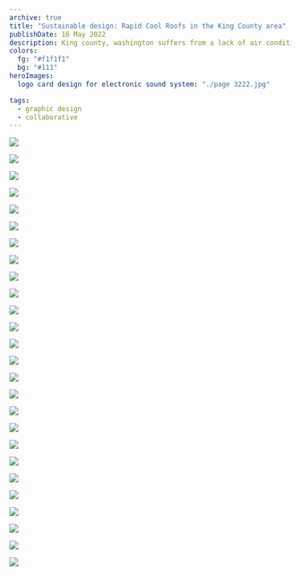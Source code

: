```yaml
---
archive: true
title: "Sustainable design: Rapid Cool Roofs in the King County area"
publishDate: 16 May 2022
description: King county, washington suffers from a lack of air conditioners. Is there a solution not reliant on electric AC to cool down?
colors:
  fg: "#f1f1f1"
  bg: "#111"
heroImages:
  logo card design for electronic sound system: "./page 3222.jpg"

tags:
  - graphic design
  - collaborative
---
```


![](<./page 1.jpg>)

![](<./page 3.jpg>)

![](<./page 4.jpg>)

![](<./page 5.jpg>)

![](<./page 6.jpg>)

![](<./page 7.jpg>)

![](<./page 8.jpg>)

![](<./page 8.jpg>)

![](<./page 9.jpg>)

![](<./page 10.jpg>)

![](<./page 11.jpg>)

![](<./page 13.jpg>)

![](<./page 14.jpg>)

![](<./page 15.jpg>)

![](<./page 16.jpg>)

![](<./page 17.jpg>)

![](<./page 18.jpg>)

![](<./page 19.jpg>)

![](<./page 22.jpg>)

![](<./page 23.jpg>)

![](<./page 24.2.jpg>)

![](<./page 24.jpg>)

![](<./page 25.jpg>)

![](<./page 26.jpg>)

![](<./page 27.jpg>)

![](<./page 28.jpg>)
